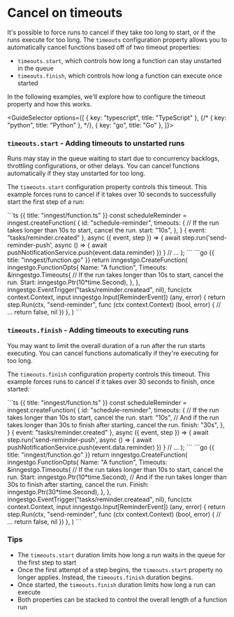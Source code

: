 
# Cancel on timeouts

It's possible to force runs to cancel if they take too long to start, or if the runs execute for too long.  The `timeouts` configuration property allows you to automatically cancel functions based off of two timeout properties:

- `timeouts.start`, which controls how long a function can stay unstarted in the queue
- `timeouts.finish`, which controls how long a function can execute once started

In the following examples, we'll explore how to configure the timeout property and how this works.


<GuideSelector
  options={[
    { key: "typescript", title: "TypeScript" },
    {/* { key: "python", title: "Python" }, */},
    { key: "go", title: "Go" },
  ]}>


### `timeouts.start` - Adding timeouts to unstarted runs

Runs may stay in the queue waiting to start due to concurrency backlogs, throttling configurations, or other delays.  You can cancel functions automatically if they stay unstarted for too long.

The `timeouts.start` configuration property controls this timeout. This example forces runs to cancel if it takes over 10 seconds to successfully start the first step of a run:

<GuideSection show="typescript">
```ts {{ title: "inngest/function.ts" }}
const scheduleReminder = inngest.createFunction(
  {
    id: "schedule-reminder",
    timeouts: {
      // If the run takes longer than 10s to start, cancel the run.
      start: "10s",
    },
  }
  { event: "tasks/reminder.created" },
  async ({ event, step }) => {
    await step.run('send-reminder-push', async () => {
      await pushNotificationService.push(event.data.reminder)
    })
  }
  // ...
);
```
</GuideSection>

<GuideSection show="go">
```go {{ title: "inngest/function.go" }}
return inngestgo.CreateFunction(
	inngestgo.FunctionOpts{
		Name: "A function",
		Timeouts: &inngestgo.Timeouts{
			// If the run takes longer than 10s to start, cancel the run.
			Start: inngestgo.Ptr(10*time.Second),
		},
	},
	inngestgo.EventTrigger("tasks/reminder.createad", nil),
	func(ctx context.Context, input inngestgo.Input[ReminderEvent]) (any, error) {
		return step.Run(ctx, "send-reminder", func (ctx context.Context) (bool, error) {
			// ...
			return false, nil
		})
	},
)
```
</GuideSection>

### `timeouts.finish` - Adding timeouts to executing runs

You may want to limit the overall duration of a run after the run starts executing. You can cancel functions automatically if they're executing for too long.

The `timeouts.finish` configuration property controls this timeout. This example forces runs to cancel if it takes over 30 seconds to finish, once started:

<GuideSection show="typescript">
```ts {{ title: "inngest/function.ts" }}
const scheduleReminder = inngest.createFunction(
  {
    id: "schedule-reminder",
    timeouts: {
      // If the run takes longer than 10s to start, cancel the run.
      start: "10s",
      // And if the run takes longer than 30s to finish after starting, cancel the run.
      finish: "30s",
    },
  }
  { event: "tasks/reminder.created" },
  async ({ event, step }) => {
    await step.run('send-reminder-push', async () => {
      await pushNotificationService.push(event.data.reminder)
    })
  }
  // ...
);
```
</GuideSection>

<GuideSection show="go">
```go {{ title: "inngest/function.go" }}
return inngestgo.CreateFunction(
	inngestgo.FunctionOpts{
		Name: "A function",
		Timeouts: &inngestgo.Timeouts{
			// If the run takes longer than 10s to start, cancel the run.
			Start: inngestgo.Ptr(10*time.Second),
			// And if the run takes longer than 30s to finish after starting, cancel the run.
			Finish: inngestgo.Ptr(30*time.Second),
		},
	},
	inngestgo.EventTrigger("tasks/reminder.createad", nil),
	func(ctx context.Context, input inngestgo.Input[ReminderEvent]) (any, error) {
		return step.Run(ctx, "send-reminder", func (ctx context.Context) (bool, error) {
			// ...
			return false, nil
		})
	},
)
```
</GuideSection>

</GuideSelector>

### Tips

* The `timeouts.start` duration limits how long a run waits in the queue for the first step to start
* Once the first attempt of a step begins, the `timeouts.start` property no longer applies.  Instead, the `timeouts.finish` duration begins.
* Once started, the `timeouts.finish` duration limits how long a run can execute
* Both properties can be stacked to control the overall length of a function run
